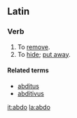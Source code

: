 ==Latin==

===Verb===
{{latinverb|abdō|abdere|abdidī|abditum}}

# To [[remove]].
# To [[hide]]; [[put away]].

{{la-conj-3rd-wide|abd|abdid|abdit}}

====Related terms====
*[[abditus]]
*[[abditivus]]

[[it:abdo]]
[[la:abdo]]